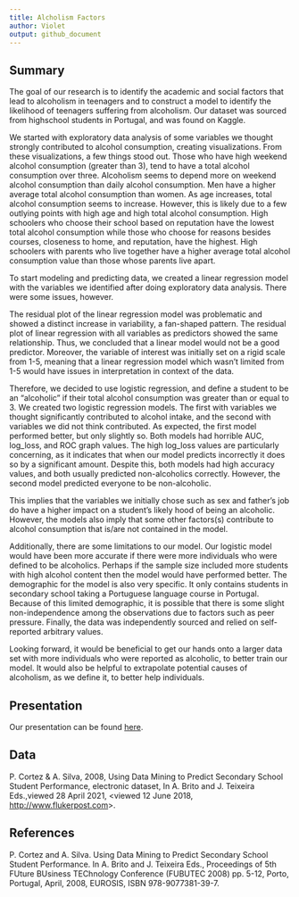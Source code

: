 ```yaml
---
title: Alcholism Factors
author: Violet
output: github_document
---
```


## Summary

The goal of our research is to identify the academic and social factors that lead to alcoholism in teenagers and to construct a model to identify the likelihood of teenagers suffering from alcoholism. Our dataset was sourced from highschool students in Portugal, and was found on Kaggle.

We started with exploratory data analysis of some variables we thought strongly contributed to alcohol consumption, creating visualizations. From these visualizations, a few things stood out. Those who have high weekend alcohol consumption (greater than 3), tend to have a total alcohol consumption over three. Alcoholism seems to depend more on weekend alcohol consumption than daily alcohol consumption. Men have a higher average total alcohol consumption than women. As age increases, total alcohol consumption seems to increase. However, this is likely due to a few outlying points with high age and high total alcohol consumption. High schoolers who choose their school based on reputation have the lowest total alcohol consumption while those who choose for reasons besides courses, closeness to home, and reputation, have the highest. High schoolers with parents who live together have a higher average total alcohol consumption value than those whose parents live apart. 

To start modeling and predicting data, we created a linear regression model with the variables we identified after doing exploratory data analysis. There were some issues, however.

The residual plot of the linear regression model was problematic and showed a distinct increase in variability, a fan-shaped pattern. The residual plot of linear regression with all variables as predictors showed the same relationship. Thus, we concluded that a linear model would not be a good predictor. Moreover, the variable of interest was initially set on a rigid scale from 1-5, meaning that a linear regression model which wasn't limited from 1-5 would have issues in interpretation in context of the data. 

Therefore, we decided to use logistic regression, and define a student to be an "alcoholic" if their total alcohol consumption was greater than or equal to 3. We created two logistic regression models. The first with variables we thought significantly contributed to alcohol intake, and the second with variables we did not think contributed. As expected, the first model performed better, but only slightly so. Both models had horrible AUC, log_loss, and ROC graph values. The high log_loss values are particularly concerning, as it indicates that when our model predicts incorrectly it does so by a significant amount. Despite this, both models had high accuracy values, and both usually predicted non-alcoholics correctly. However, the second model predicted everyone to be non-alcoholic. 

This implies that the variables we initially chose such as sex and father's job do have a higher impact on a student's likely hood of being an alcoholic. However, the models also imply that some other factors(s) contribute to alcohol consumption that is/are not contained in the model.  

Additionally, there are some limitations to our model. Our logistic model would have been more accurate if there were more individuals who were defined to be alcoholics. Perhaps if the sample size included more students with high alcohol content then the model would have performed better. The demographic for the model is also very specific. It only contains students in secondary school taking a Portuguese language course in Portugal. Because of this limited demographic, it is possible that there is some slight non-independence among the observations due to factors such as peer pressure. Finally, the data was independently sourced and relied on self-reported arbitrary values.

Looking forward, it would be beneficial to get our hands onto a larger data set with more individuals who were reported as alcoholic, to better train our model. It would also be helpful to extrapolate potential causes of alcoholism, as we define it, to better help individuals.

## Presentation

Our presentation can be found [here](presentation/presentation.html).

## Data 

P. Cortez & A. Silva, 2008, Using Data Mining to Predict Secondary School Student Performance, electronic dataset, In A. Brito and J. Teixeira Eds.,viewed 28 April 2021, <viewed 12 June 2018, <http://www.flukerpost.com>>.

## References

P. Cortez and A. Silva. Using Data Mining to Predict Secondary School Student Performance. In A. Brito and J. Teixeira Eds., Proceedings of 5th FUture BUsiness TEChnology Conference (FUBUTEC 2008) pp. 5-12, Porto, Portugal, April, 2008, EUROSIS, ISBN 978-9077381-39-7.

